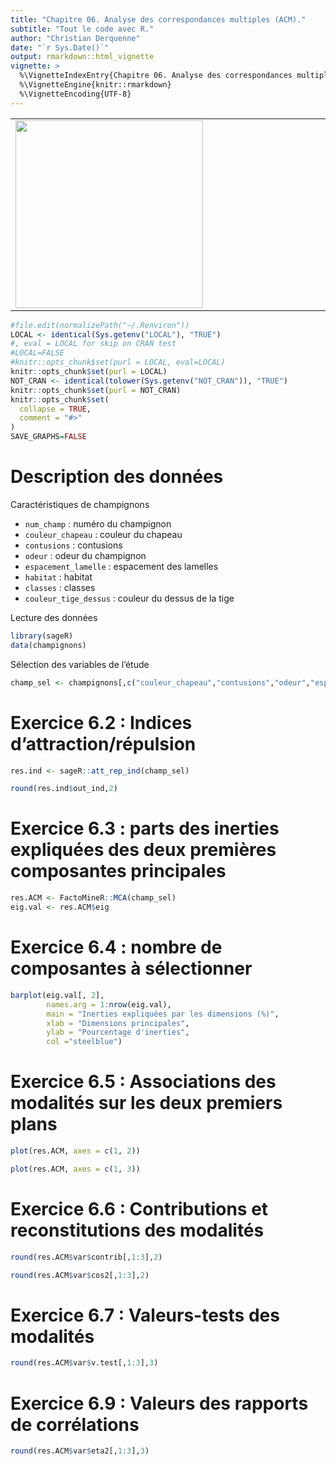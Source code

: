 ```yaml
---
title: "Chapitre 06. Analyse des correspondances multiples (ACM)."
subtitle: "Tout le code avec R."
author: "Christian Derquenne"
date: "`r Sys.Date()`"
output: rmarkdown::html_vignette
vignette: >
  %\VignetteIndexEntry{Chapitre 06. Analyse des correspondances multiples (ACM).}
  %\VignetteEngine{knitr::rmarkdown}
  %\VignetteEncoding{UTF-8}
---
```


<table align="center">
        <tr>
            <td><img src="../man/figures/9782807319448-g.jpg" align="left" width="300" style="margin:0 100 0 0;"/></td>
            <td><img src="../man/figures/logo.png" align="right" width="200" style="margin:0 0 0 100;"/></td>
        </tr>
</table>

```r
#file.edit(normalizePath("~/.Renviron"))
LOCAL <- identical(Sys.getenv("LOCAL"), "TRUE")
#, eval = LOCAL for skip on CRAN test
#LOCAL=FALSE
#knitr::opts_chunk$set(purl = LOCAL, eval=LOCAL)
knitr::opts_chunk$set(purl = LOCAL)
NOT_CRAN <- identical(tolower(Sys.getenv("NOT_CRAN")), "TRUE")
knitr::opts_chunk$set(purl = NOT_CRAN)
knitr::opts_chunk$set(
  collapse = TRUE,
  comment = "#>"
)
SAVE_GRAPHS=FALSE
```


# Description des données

Caractéristiques de champignons

* `num_champ` : numéro du champignon
* `couleur_chapeau` : couleur du chapeau
* `contusions` : contusions
* `odeur` : odeur du champignon
* `espacement_lamelle` : espacement des lamelles
* `habitat` : habitat
* `classes` : classes
* `couleur_tige_dessus` : couleur du dessus de la tige


Lecture des données

```r
library(sageR)
data(champignons)
```

Sélection des variables de l'étude

```r
champ_sel <- champignons[,c("couleur_chapeau","contusions","odeur","espacement_lamelle","habitat")]
```


# Exercice 6.2 : Indices d’attraction/répulsion

```r
res.ind <- sageR::att_rep_ind(champ_sel)
```


```r
round(res.ind$out_ind,2)
```


# Exercice 6.3 : parts des inerties expliquées des deux premières composantes principales

```r
res.ACM <- FactoMineR::MCA(champ_sel)
eig.val <- res.ACM$eig
```

# Exercice 6.4 : nombre de composantes à sélectionner

```r
barplot(eig.val[, 2], 
        names.arg = 1:nrow(eig.val), 
        main = "Inerties expliquées par les dimensions (%)",
        xlab = "Dimensions principales",
        ylab = "Pourcentage d'inerties",
        col ="steelblue")
```

# Exercice 6.5 : Associations des modalités sur les deux premiers plans

```r
plot(res.ACM, axes = c(1, 2))
```

```r
plot(res.ACM, axes = c(1, 3))
```

# Exercice 6.6 : Contributions et reconstitutions des modalités

```r
round(res.ACM$var$contrib[,1:3],2)
```

```r
round(res.ACM$var$cos2[,1:3],2)
```

# Exercice 6.7 : Valeurs-tests des modalités

```r
round(res.ACM$var$v.test[,1:3],3)
```

# Exercice 6.9 : Valeurs des rapports de corrélations

```r
round(res.ACM$var$eta2[,1:3],3)
```

